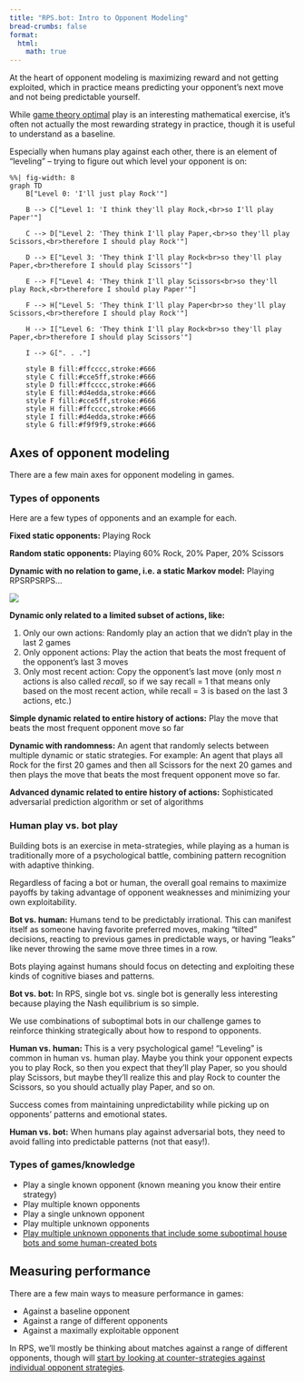 ```yaml
---
title: "RPS.bot: Intro to Opponent Modeling"
bread-crumbs: false
format:
  html:
    math: true
---
```

At the heart of opponent modeling is maximizing reward and not getting exploited, which in practice means predicting your opponent's next move and not being predictable yourself. 

While [game theory optimal](intro.qmd#nash-equilibrium) play is an interesting mathematical exercise, it's often not actually the most rewarding strategy in practice, though it is useful to understand as a baseline. 

Especially when humans play against each other, there is an element of "leveling" -- trying to figure out which level your opponent is on: 

```mermaid
%%| fig-width: 8
graph TD
    B["Level 0: 'I'll just play Rock'"]
    
    B --> C["Level 1: 'I think they'll play Rock,<br>so I'll play Paper'"]
    
    C --> D["Level 2: 'They think I'll play Paper,<br>so they'll play Scissors,<br>therefore I should play Rock'"]
    
    D --> E["Level 3: 'They think I'll play Rock<br>so they'll play Paper,<br>therefore I should play Scissors'"]
    
    E --> F["Level 4: 'They think I'll play Scissors<br>so they'll play Rock,<br>therefore I should play Paper'"]
    
    F --> H["Level 5: 'They think I'll play Paper<br>so they'll play Scissors,<br>therefore I should play Rock'"]
    
    H --> I["Level 6: 'They think I'll play Rock<br>so they'll play Paper,<br>therefore I should play Scissors'"]
    
    I --> G[". . ."]
    
    style B fill:#ffcccc,stroke:#666
    style C fill:#cce5ff,stroke:#666
    style D fill:#ffcccc,stroke:#666
    style E fill:#d4edda,stroke:#666
    style F fill:#cce5ff,stroke:#666
    style H fill:#ffcccc,stroke:#666
    style I fill:#d4edda,stroke:#666
    style G fill:#f9f9f9,stroke:#666
```

## Axes of opponent modeling
There are a few main axes for opponent modeling in games.  

### Types of opponents 
Here are a few types of opponents and an example for each. 

**Fixed static opponents:** Playing Rock 

**Random static opponents:** Playing 60% Rock, 20% Paper, 20% Scissors

**Dynamic with no relation to game, i.e. a static Markov model:** Playing RPSRPSRPS...

![](markovrps.png)

**Dynamic only related to a limited subset of actions, like:** 

1. Only our own actions: Randomly play an action that we didn't play in the last 2 games
2. Only opponent actions: Play the action that beats the most frequent of the opponent's last 3 moves
3. Only most recent action: Copy the opponent's last move (only most $n$ actions is also called *recall*, so if we say recall = 1 that means only based on the most recent action, while recall = 3 is based on the last 3 actions, etc.)

**Simple dynamic related to entire history of actions:** Play the move that beats the most frequent opponent move so far

**Dynamic with randomness:** An agent that randomly selects between multiple dynamic or static strategies. For example: An agent that plays all Rock for the first 20 games and then all Scissors for the next 20 games and then plays the move that beats the most frequent opponent move so far.  

**Advanced dynamic related to entire history of actions:** Sophisticated adversarial prediction algorithm or set of algorithms

### Human play vs. bot play
Building bots is an exercise in meta-strategies, while playing as a human is traditionally more of a psychological battle, combining pattern recognition with adaptive thinking.

Regardless of facing a bot or human, the overall goal remains to maximize payoffs by taking advantage of opponent weaknesses and minimizing your own exploitability. 

**Bot vs. human:** 
Humans tend to be predictably irrational. This can manifest itself as someone having favorite preferred moves, making "tilted" decisions, reacting to previous games in predictable ways, or having "leaks" like never throwing the same move three times in a row. 

Bots playing against humans should focus on detecting and exploiting these kinds of cognitive biases and patterns. 

**Bot vs. bot:** 
In RPS, single bot vs. single bot is generally less interesting because playing the Nash equilibrium is so simple.  

We use combinations of suboptimal bots in our challenge games to reinforce thinking strategically about how to respond to opponents. 

**Human vs. human:** 
This is a very psychological game! "Leveling" is common in human vs. human play. Maybe you think your opponent expects you to play Rock, so then you expect that they'll play Paper, so you should play Scissors, but maybe they'll realize this and play Rock to counter the Scissors, so you should actually play Paper, and so on.

Success comes from maintaining unpredictability while picking up on opponents' patterns and emotional states.

**Human vs. bot:**
When humans play against adversarial bots, they need to avoid falling into predictable patterns (not that easy!). 

### Types of games/knowledge

- Play a single known opponent (known meaning you know their entire strategy)
- Play multiple known opponents
- Play a single unknown opponent
- Play multiple unknown opponents
- [Play multiple unknown opponents that include some suboptimal house bots and some human-created bots](rpsbotchallenge.qmd)

## Measuring performance
There are a few main ways to measure performance in games: 

- Against a baseline opponent
- Against a range of different opponents 
- Against a maximally exploitable opponent

In RPS, we'll mostly be thinking about matches against a range of different opponents, though will [start by looking at counter-strategies against individual opponent strategies](rpsomc.qmd). 